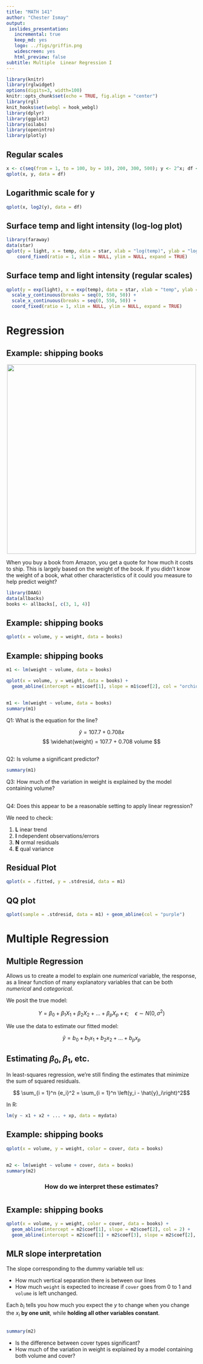 ```yaml
---
title: "MATH 141"
author: "Chester Ismay"
output: 
 ioslides_presentation:
   incremental: true
   keep_md: yes
   logo: ../figs/griffin.png
   widescreen: yes
   html_preview: false
subtitle: Multiple  Linear Regression I
---
```


```r
library(knitr)
library(rglwidget)
options(digits=3, width=100)
knitr::opts_chunk$set(echo = TRUE, fig.align = "center")
library(rgl)
knit_hooks$set(webgl = hook_webgl)
library(dplyr)
library(ggplot2)
library(oilabs)
library(openintro)
library(plotly)
```


## Regular scales

```r
x <- c(seq(from = 1, to = 100, by = 10), 200, 300, 500); y <- 2^x; df <- data.frame(x, y)
qplot(x, y, data = df)
```

## Logarithmic scale for y

```r
qplot(x, log2(y), data = df)
```

## Surface temp and light intensity (log-log plot)

```r
library(faraway)
data(star)
qplot(y = light, x = temp, data = star, xlab = "log(temp)", ylab = "log(light intensity)") +
    coord_fixed(ratio = 1, xlim = NULL, ylim = NULL, expand = TRUE)
```

## Surface temp and light intensity (regular scales)

```r
qplot(y = exp(light), x = exp(temp), data = star, xlab = "temp", ylab = "light intensity") +
  scale_y_continuous(breaks = seq(0, 550, 50)) +
  scale_x_continuous(breaks = seq(0, 550, 50)) +
  coord_fixed(ratio = 1, xlim = NULL, ylim = NULL, expand = TRUE)
```

# Regression 

## Example: shipping books {.build}

<center>
<img src="../figs/pile-of-books.jpg" width = 500>
</center>

When you buy a book from Amazon, you get a quote for how much it
costs to ship. This is largely based on the weight of the book. If you
didn't know the weight of a book, what other characteristics of it
could you measure to help predict weight?

```r
library(DAAG)
data(allbacks)
books <- allbacks[, c(3, 1, 4)]
```


## Example: shipping books

```r
qplot(x = volume, y = weight, data = books)
```


## Example: shipping books {.smaller}

```r
m1 <- lm(weight ~ volume, data = books)
```

```r
qplot(x = volume, y = weight, data = books) + 
  geom_abline(intercept = m1$coef[1], slope = m1$coef[2], col = "orchid")
```


## {.build .smaller} 

```r
m1 <- lm(weight ~ volume, data = books)
summary(m1)
```

Q1: What is the equation for the line?

$$ \hat{y} = 107.7 + 0.708 x $$
$$ \widehat{weight} = 107.7 + 0.708 volume $$


## {.build .smaller}

Q2: Is volume a significant predictor?

```r
summary(m1)
```

Q3: How much of the variation in weight is explained by the model containing volume?


## {.build}

Q4: Does this appear to be a reasonable setting to apply linear regression?

We need to check:

1. **L** inear trend
2. **I** ndependent observations/errors
3. **N** ormal residuals
4. **E** qual variance


## Residual Plot

```r
qplot(x = .fitted, y = .stdresid, data = m1)
```


## QQ plot

```r
qplot(sample = .stdresid, data = m1) + geom_abline(col = "purple")
```

# Multiple Regression

## Multiple Regression {.build}

Allows us to create a model to explain one $numerical$ variable, the response, as a linear function of many explanatory variables that can be both $numerical$ and
$categorical$.

We posit the true model:

$$ Y = \beta_0 + \beta_1 X_1 + \beta_2 X_2 + \ldots + \beta_p X_p + \epsilon; \quad \epsilon \sim N(0, \sigma^2) $$

We use the data to estimate our fitted model:

$$ \hat{y} = b_0 + b_1 x_1 + b_2 x_2 + \ldots + b_p x_p $$


## Estimating $\beta_0, \beta_1$, etc. {.build}

In least-squares regression, we're still finding the estimates that minimize
the sum of squared residuals.

$$ \sum_{i = 1}^n {e_i}^2 = \sum_{i = 1}^n \left(y_i - \hat{y}_i\right)^2$$

<!--
**Mathy note:** They have a closed-form solution.

$$ \mathbf{b} = (\mathbf{X}^T\mathbf{X})^{-1}\mathbf{X}^T\mathbf{y} $$ where $\mathbf{b} = (b_0, b_1, \ldots, b_p)$, $\mathbf{b} = (b_0, b_1, \ldots, b_p)$, \mathbf{X} = ()

-->

In R:

```r
lm(y ~ x1 + x2 + ... + xp, data = mydata)
```



## Example: shipping books {.build}

```r
qplot(x = volume, y = weight, color = cover, data = books)
```


## {.build .smaller}

```r
m2 <- lm(weight ~ volume + cover, data = books)
summary(m2)
```

<center>
### How do we interpret these estimates?
</center>

#


## Example: shipping books {.build .smaller}

```r
qplot(x = volume, y = weight, color = cover, data = books) +
  geom_abline(intercept = m2$coef[1], slope = m2$coef[2], col = 2) +
  geom_abline(intercept = m2$coef[1] + m2$coef[3], slope = m2$coef[2], col = 4)
```


## MLR slope interpretation {.build}

The slope corresponding to the dummy variable tell us:

- How much vertical separation there is between our lines
- How much `weight` is expected to increase if `cover` goes
from 0 to 1 and `volume` is left unchanged.

Each $b_i$ tells you how much you expect the $y$ to change when you change the
$x_i$ **by one unit**, while **holding all other variables constant**.


## {.smaller .build}

```r
summary(m2)
```

- Is the difference between cover types significant?
- How much of the variation in weight is explained by a model containing both
volume and cover?

<!--
##

```r
m2 <- lm(weight ~ volume + cover, data = books)
summary(m2)$coef
qt(.025, df = nrow(books) - 3)
```

Which of the following represents the appropriate 95% CI for `coverpb`?

- A. $197 \pm 1.96 \times 59.19$
- B. $-184 \pm 2.18 \times 40.5$
- C. $-184 \pm -4.55 \times 40.5$
-->
